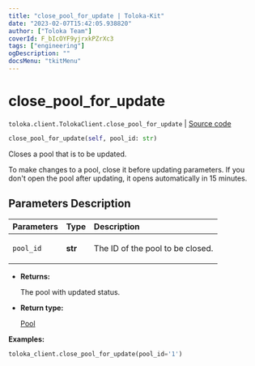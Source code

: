 ```yaml
---
title: "close_pool_for_update | Toloka-Kit"
date: "2023-02-07T15:42:05.938820"
author: ["Toloka Team"]
coverId: F_bIcOYF9yjrxkPZrXc3
tags: ["engineering"]
ogDescription: ""
docsMenu: "tkitMenu"
---
```


# close_pool_for_update
`toloka.client.TolokaClient.close_pool_for_update` | [Source code](https://github.com/Toloka/toloka-kit/blob/v1.1.3/src/client/__init__.py#L1379)

```python
close_pool_for_update(self, pool_id: str)
```

Closes a pool that is to be updated.

To make changes to a pool, close it before updating parameters.
If you don't open the pool after updating, it opens automatically in 15 minutes.

## Parameters Description

| Parameters | Type | Description |
| :----------| :----| :-----------|
`pool_id`|**str**|<p>The ID of the pool to be closed.</p>

* **Returns:**

  The pool with updated status.

* **Return type:**

  [Pool](/docs-new/toloka-kit/reference/toloka.client.pool.Pool)

**Examples:**

```python
toloka_client.close_pool_for_update(pool_id='1')
```
